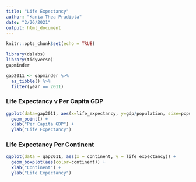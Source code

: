 ```yaml
---
title: "Life Expectancy"
author: "Kania Thea Pradipta"
date: "2/26/2021"
output: html_document
---
```


```r
knitr::opts_chunk$set(echo = TRUE)
```

```r
library(dslabs)
library(tidyverse)
gapminder
```

```r
gap2011 <- gapminder %>%
  as_tibble() %>%
  filter(year == 2011)
```

### Life Expectancy v Per Capita GDP

```r
ggplot(data=gap2011, aes(x=life_expectancy, y=gdp/population, size=population, color=continent)) +
  geom_point() +
  xlab("Per Capita GDP") +
  ylab("Life Expectancy")
```


### Life Expectancy Per Continent

```r
ggplot(data = gap2011, aes(x = continent, y = life_expectancy)) +
  geom_boxplot(aes(color=continent)) +
  xlab("Continent") +
  ylab("Life Expectancy")
```


